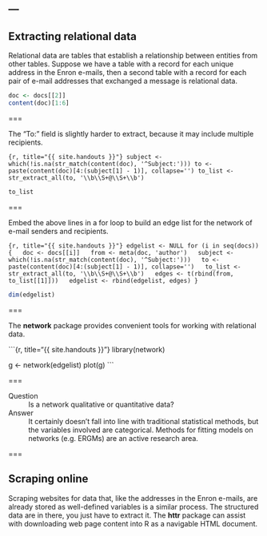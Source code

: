 ---
---

## Extracting relational data

Relational data are tables that establish a relationship between entities from other tables. Suppose we have a table with a record for each unique address in the Enron e-mails, then a second table with a record for each pair of e-mail addresses that exchanged a message is relational data.

```r
doc <- docs[[2]]
content(doc)[1:6]
```

===

The "To:" field is slightly harder to extract, because it may include multiple recipients.

```{r, title="{{ site.handouts }}"}
subject <- which(!is.na(str_match(content(doc), '^Subject:')))
to <- paste(content(doc)[4:(subject[1] - 1)], collapse='')
to_list <- str_extract_all(to, '\\b\\S+@\\S+\\b')
```

```r
to_list
```

===

Embed the above lines in a for loop to build an edge list for the network of e-mail senders and recipients.

```{r, title="{{ site.handouts }}"}
edgelist <- NULL
for (i in seq(docs)) {
  doc <- docs[[i]]
  from <- meta(doc, 'author')
  subject <- which(!is.na(str_match(content(doc), '^Subject:')))
  to <- paste(content(doc)[4:(subject[1] - 1)], collapse='')
  to_list <- str_extract_all(to, '\\b\\S+@\\S+\\b')
  edges <- t(rbind(from, to_list[[1]]))
  edgelist <- rbind(edgelist, edges)
}
```

```r
dim(edgelist)
```

===

The **network** package provides convenient tools for working with relational data.

```{r, title="{{ site.handouts }}"}
library(network)

g <- network(edgelist)
plot(g)
```

===

Question
: Is a network qualitative or quantitative data?

Answer
: It certainly doesn't fall into line with traditional statistical methods, but the variables involved are categorical. Methods for fitting models on networks (e.g. ERGMs) are an active research area.

===

## Scraping online

Scraping websites for data that, like the addresses in the Enron e-mails, are already stored as well-defined variables is a similar process. The structured data are in there, you just have to extract it. The **httr** package can assist with downloading web page content into R as a navigable HTML document.